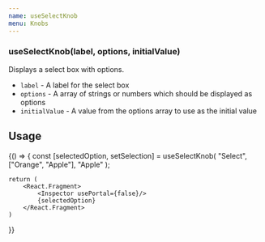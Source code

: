 ```yaml
---
name: useSelectKnob
menu: Knobs
---
```


### useSelectKnob(label, options, initialValue)

Displays a select box with options.

- `label` - A label for the select box
- `options` - A array of strings or numbers which should be displayed as options
- `initialValue` - A value from the options array to use as the initial value


## Usage
<Playground>
{() => {
     const [selectedOption, setSelection] = useSelectKnob(
        "Select",
        ["Orange", "Apple"],
        "Apple"
    );

    return (
        <React.Fragment>
            <Inspector usePortal={false}/>
            {selectedOption}
        </React.Fragment>
    )
  }}
</Playground>
